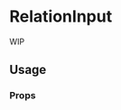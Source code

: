 <!--- RelationInput.stories.mdx --->


<Meta title="components/RelationInput" />

# RelationInput

WIP

## Usage

<Canvas>
  <Story name="base">
    <Box padding={8}>
      <RelationInput
        id="relations-1"
        label="Relations"
        labelLoadMore="Load More"
        listHeight="200px"
        name="options"
        publicationStateTranslations={{ draft: 'Draft', published: 'Published' }}
        searchResults={{
          data: {
            pages: [
              {
                isDraft: true,
                mainField: 'Relation 6',
                publicationState: 'draft',
              },
              {
                isDraft: false,
                mainField: 'Relation 7',
                publicationState: 'published',
              },
              {
                isDraft: false,
                mainField: 'Relation 8',
                publicationState: false,
              },
            ],
            isLoading: false,
            isSuccess: true,
          },
        }}
        relations={{
          data: {
            pages: [
              {
                id: 1,
                href: '/',
                mainField: 'Relation 1',
                publicationState: 'draft',
              },
              {
                id: 2,
                href: '',
                mainField: 'Relation 2',
                publicationState: false,
              },
              {
                id: 3,
                href: '',
                mainField: 'Relation 3',
                publicationState: 'published',
              },
              {
                id: 4,
                href: '',
                mainField: 'Relation 4',
                publicationState: 'draft',
              },
              {
                id: 5,
                href: '',
                mainField: 'Relation 5',
                publicationState: false,
              },
            ],
          },
          isLoading: false,
          isSuccess: true,
        }}
      />
    </Box>
  </Story>
</Canvas>

### Props

<ArgsTable of={RelationItem} />

